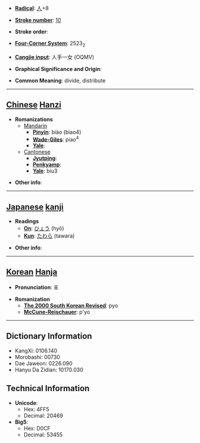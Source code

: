 * '''[[Wiktionary:Chinese radical index| Radical]]''': [[Wiktionary:Chinese radical index 人|人]]+8

* '''[[Wiktionary:Chinese total strokes index|Stroke number]]''': [[Wiktionary:Chinese total strokes index 10|10]]

* '''Stroke order''': 

* '''[[Wiktionary:Chinese four corner index|Four-Corner System]]''': 2523<sub>2</sub>

* '''[[Wiktionary:Chinese Cangjie index|Cangjie input]]''': 人手一女 (OQMV)

* '''Graphical Significance and Origin''': 

* '''Common Meaning''': divide, distribute

----

== [[Chinese]] [[Hanzi]] ==

* '''Romanizations'''
** [[Mandarin]]
*** '''[[Pinyin]]''': biào (biao4)
*** '''[[Wade-Giles]]''': piao<sup>4</sup>
*** '''[[Yale]]''': 
**[[Cantonese]]
***'''[[Jyutping]]''':
***'''[[Penkyamp]]''': 
***'''[[Yale]]''': biu3

* '''Other info''': 

----

== [[Japanese]] [[kanji]] ==

* '''Readings'''
** '''[[On]]''': [[ひょう]] (hyō)
** '''[[Kun]]''': [[たわら]] (tawara)

* '''Other info''':  

----

== [[Korean]] [[Hanja]] ==

* '''Pronunciation''': 표

* '''Romanization'''
** '''[[The 2000 South Korean Revised Romanization|The 2000 South Korean Revised]]''': pyo
** '''[[McCune-Reischauer]]''': p'yo

----

== Dictionary Information ==

* KangXi: 0106.140
* Morobashi: 00730
* Dae Jaweon: 0226.090
* Hanyu Da Zidian: 10170.030

== Technical Information ==

* '''Unicode''':
** Hex: 4FF5
** Decimal: 20469
* '''Big5''':
** Hex: D0CF
** Decimal: 53455